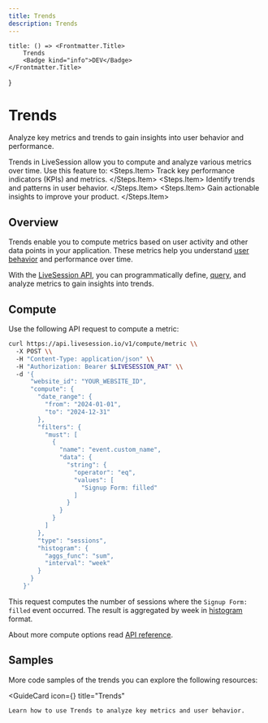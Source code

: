 ```yaml
---
title: Trends
description: Trends
---
```


    title: () => <Frontmatter.Title>
        Trends
        <Badge kind="info">DEV</Badge>
    </Frontmatter.Title>
}

# Trends
<Subtitle>
    Analyze key metrics and trends to gain insights into user behavior and performance.
</Subtitle>

Trends in LiveSession allow you to compute and analyze various metrics over time. Use this feature to:
<Steps>
    <Steps.Item>
        Track key performance indicators (KPIs) and metrics.
    </Steps.Item>
    <Steps.Item>
        Identify trends and patterns in user behavior.
    </Steps.Item>
    <Steps.Item>
        Gain actionable insights to improve your product.
    </Steps.Item>
</Steps>

## Overview
Trends enable you to compute metrics based on user activity and other data points in your application. These metrics help you understand [user behavior](https://livesession.io) and performance over time.

With the [LiveSession API](https://livesession.io), you can programmatically define, [query](https://livesession.io), and analyze metrics to gain insights into trends.

## Compute
Use the following API request to compute a metric:

```bash Compute a metric
curl https://api.livesession.io/v1/compute/metric \\
  -X POST \\
  -H "Content-Type: application/json" \\
  -H "Authorization: Bearer $LIVESESSION_PAT" \\
  -d '{
      "website_id": "YOUR_WEBSITE_ID",
      "compute": {
        "date_range": {
          "from": "2024-01-01",
          "to": "2024-12-31"
        },
        "filters": {
          "must": [
            {
              "name": "event.custom_name",
              "data": {
                "string": {
                  "operator": "eq",
                  "values": [
                    "Signup Form: filled"
                  ]
                }
              }
            }
          ]
        },
        "type": "sessions",
        "histogram": {
          "aggs_func": "sum",
          "interval": "week"
        }
      }
    }'
```

This request computes the number of sessions where the `Signup Form: filled` event occurred.
The result is aggregated by week in [histogram](#test) format.

About more compute options read [API reference](https://livesession.io).

## Samples
More code samples of the trends you can explore the following resources:

<GuideCard
    icon={<IconMetrics/>}
    title="Trends"
>
    Learn how to use Trends to analyze key metrics and user behavior.
</GuideCard>
